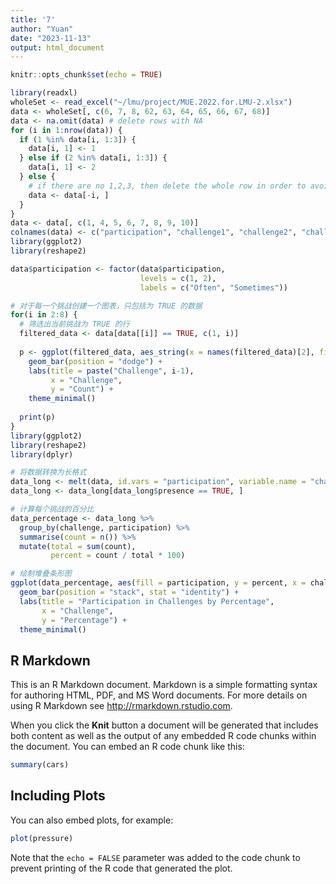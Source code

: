 ```yaml
---
title: '7'
author: "Yuan"
date: "2023-11-13"
output: html_document
---
```


```r
knitr::opts_chunk$set(echo = TRUE)
```

```r
library(readxl)
wholeSet <- read_excel("~/lmu/project/MUE.2022.for.LMU-2.xlsx")
data <- wholeSet[, c(6, 7, 8, 62, 63, 64, 65, 66, 67, 68)]
data <- na.omit(data) # delete rows with NA
for (i in 1:nrow(data)) {
  if (1 %in% data[i, 1:3]) {
    data[i, 1] <- 1
  } else if (2 %in% data[i, 1:3]) {
    data[i, 1] <- 2
  } else {
    # if there are no 1,2,3, then delete the whole row in order to avoid -1 and -9
    data <- data[-i, ]
  }
}
data <- data[, c(1, 4, 5, 6, 7, 8, 9, 10)]
colnames(data) <- c("participation", "challenge1", "challenge2", "challenge3", "challenge4", "challenge5", "challenge6", "challenge7")
library(ggplot2)
library(reshape2)

data$participation <- factor(data$participation, 
                             levels = c(1, 2),
                             labels = c("Often", "Sometimes"))

# 对于每一个挑战创建一个图表，只包括为 TRUE 的数据
for(i in 2:8) {
  # 筛选出当前挑战为 TRUE 的行
  filtered_data <- data[data[[i]] == TRUE, c(1, i)]
  
  p <- ggplot(filtered_data, aes_string(x = names(filtered_data)[2], fill = "participation")) +
    geom_bar(position = "dodge") +
    labs(title = paste("Challenge", i-1),
         x = "Challenge",
         y = "Count") +
    theme_minimal()
  
  print(p)
}
library(ggplot2)
library(reshape2)
library(dplyr)

# 将数据转换为长格式
data_long <- melt(data, id.vars = "participation", variable.name = "challenge", value.name = "presence")
data_long <- data_long[data_long$presence == TRUE, ]

# 计算每个挑战的百分比
data_percentage <- data_long %>%
  group_by(challenge, participation) %>%
  summarise(count = n()) %>%
  mutate(total = sum(count),
         percent = count / total * 100)

# 绘制堆叠条形图
ggplot(data_percentage, aes(fill = participation, y = percent, x = challenge)) +
  geom_bar(position = "stack", stat = "identity") +
  labs(title = "Participation in Challenges by Percentage",
       x = "Challenge",
       y = "Percentage") +
  theme_minimal()
```


## R Markdown

This is an R Markdown document. Markdown is a simple formatting syntax for authoring HTML, PDF, and MS Word documents. For more details on using R Markdown see <http://rmarkdown.rstudio.com>.

When you click the **Knit** button a document will be generated that includes both content as well as the output of any embedded R code chunks within the document. You can embed an R code chunk like this:

```r
summary(cars)
```

## Including Plots

You can also embed plots, for example:

```r
plot(pressure)
```

Note that the `echo = FALSE` parameter was added to the code chunk to prevent printing of the R code that generated the plot.
